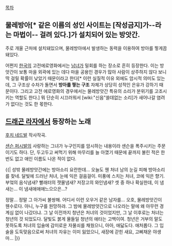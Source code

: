[[목차]]

== 물레방아[* 같은 이름의 성인 사이트는 [작성금지]가--라는 마법이-- 걸려 있다.]가 설치되어 있는 방앗간. ==
주로 개울 근처에 설치돼있으며, 물레방아에서 발생하는 동력을 이용하여 방아를 찧게끔 돼있다.

어쩐지 [[한국]]의 고전에로영화에서는 [[남녀]]가 밀회를 하는 장소로 흔히 등장한다. 이는 방앗간이 보통 마을 외곽에 있는 데다 마을 공용인 경우가 많아 사람이 상주하지 않다 보니 딱 걸릴 확률이 낮았기 때문이라고 한다[* 이런 실질적 이유 외에도 암시적 의미도 있는데, 그 구조상 수차가 돌면서 '''방아를 찧는 구조''' 자체가 상당히 성적인 은유가 강하기 때문이다. 그리고 고전 에로영화의 경우에서는 물레방앗간 특유의 소리가 분위기를 고조시키는 역할도 한다.] 뭐 단순히 시끄러워서 [wiki:"신음"쓸데없는 소리]가 새어나갈 염려가 없다는 것도 한 몫한다. 

== [[드래곤 라자]]에서 등장하는 노래 ==
[[후치 네드발]] 작사작곡.

[[샌슨 퍼시발]]의 사랑하는 그녀가 누구인지를 암시하는 내용이라 샌슨을 폭주시키는 주문이기도 하다. 단, 두고두고 써먹기 위해 마무리를 늘 아꼈기 때문에 끝까지 불린 적은 한 번도 없고 애인 이름도 나온 적이 없다.

{{|
성밖 물레방앗간에는 방아소리 요란한데...
오늘도 웬 처녀 남의 눈길 피해 방아소리를 찾네.
달빛에 드러난 처녀, 눈에 익은 걸음걸이.
미풍에 스치는 처녀, 코에 익은 향기.
부엌의 음식냄새? 빨래터의 잿물냄새? 저장고의 와인냄새?
셋 중 하나 확실한데, 이 냄새는... 이 냄새애애애느으으은...?


정말… 정말 그 아가씨 불쌍해. 어디서 이런 오우거 같은 남자를...
오호, 물레방앗간이 웬수로다.
아니, 누구를 원망하랴. 그 밤에 물레방앗간으로 나오라는 말에
왜 아무런 경계심 없이 나갔더냐.
그 날 이전까지 청년은 처녀의 것이었지만,
그 날 이후로는 처녀는 청년의 것 되었도다.
달빛도 붉게 물들일 청년의 애타는 고백이여.
청년은 거부의 말도 못하도록 처녀의 입술에
감미로운 자물쇠를 채웠으니, 아아, 애닯도다. 애처롭다.
그 입술을 도둑맞음으로써 처녀의 자유는 이미 잃었으니,
새장에 갇힌 새요, 고삐채운 야생마...
|}}

